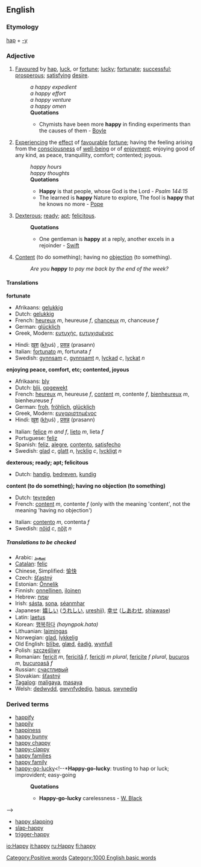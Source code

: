 ==English==

{{rank|none|river|change|508|happy|hours|clear|pretty}}

===Etymology===
[[hap]] + [[-y]]

===Adjective===
{{en-ad2|'''happy'''|'''[[happier]]'''|'''[[happiest]]'''}}

#[[favour|Favoured]] by [[hap]], [[luck]], or [[fortune]]; [[lucky]]; [[fortunate]]; [[successful]]; [[prosperous]]; [[satisfy]]ing [[desire]].
#:''a happy expedient''
#:''a happy effort''
#:''a happy venture''
#:''a happy omen''
#:'''Quotations'''
#:*Chymists have been more '''happy''' in finding experiments than the causes of them - [[Boyle]]
#[[experience|Experiencing]] the [[effect]] of [[favourable]] [[fortune]]; having the feeling arising from the [[consciousness]] of [[well-being]] or of [[enjoyment]]; enjoying good of any kind, as peace, tranquillity, comfort; contented; joyous.
#:''happy hours''
#:''happy thoughts''
#:'''Quotations'''
#:*'''Happy''' is that people, whose God is the Lord - ''Psalm 144:15''
#:*The learned is '''happy''' Nature to explore, The fool is '''happy''' that he knows no more - [[Pope]]
# [[dexterous|Dexterous]]; [[ready]]; [[apt]]; [[felicitous]].
#:'''Quotations'''
#:*One gentleman is '''happy''' at a reply, another excels in a rejoinder - [[Swift]]
# [[content|Content]] (to do something); having no [[objection]] (to something).
#:''Are you '''happy''' to pay me back by the end of the week?''

====Translations====

'''fortunate'''
{{top}}
*Afrikaans: [[gelukkig]]
*Dutch: [[gelukkig]]
*French: [[heureux]] ''m'', heureuse ''f'', [[chanceux]] ''m'', chanceuse ''f''
*German: [[glücklich]]
*Greek, Modern: [[ευτυχής]], [[ευτυχισμένος]]
{{mid}}
*Hindi: [[ख़ुश]] (<u>kh</u>uś) <!--this underlined kh represents a Persian sound used in Hindi. I don't know it's IPA, but it's like a throaty "h" with a slight scrape-->, [[प्रसन्न]] (prasann)
*Italian: [[fortunato]] ''m'', fortunata ''f''
*Swedish: [[gynnsam]] ''c'', [[gynnsamt]] ''n'', [[lyckad]] ''c'', [[lyckat]] ''n''
{{bottom}}

'''enjoying peace, comfort, etc; contented, joyous'''
{{top}}
*Afrikaans: [[bly]]
*Dutch: [[blij]], [[opgewekt]]
*French: [[heureux]] ''m'', heureuse ''f'', [[content#French|content]] ''m'', contente ''f'', [[bienheureux]] ''m'', bienheureuse ''f''
*German: [[froh]], [[fröhlich]], [[glücklich]]
*Greek, Modern: [[ευχαριστημένος]]
*Hindi: [[ख़ुश]] (<u>kh</u>uś) <!--this underlined kh represents a Persian sound used in Hindi. I don't know it's IPA, but it's like a throaty "h" with a slight scrape-->, [[प्रसन्न]] (prasann)
{{mid}}
*Italian: [[felice]] ''m and f'', [[lieto]] ''m'', lieta ''f''
*Portuguese: [[feliz]]
*Spanish: [[feliz]], [[alegre]], [[contento]], [[satisfecho]]
*Swedish: [[glad]] ''c'', [[glatt]] ''n'', [[lycklig]] ''c'', [[lyckligt]] ''n''
{{bottom}}

'''dexterous; ready; apt; felicitous'''
{{top}}
*Dutch: [[handig]], [[bedreven]], [[kundig]]
{{mid}}
{{bottom}}

'''content (to do something); having no objection (to something)'''
{{top}}
*Dutch: [[tevreden]]
*French: [[content#French|content]] ''m'', contente ''f'' (only with the meaning 'content', not the meaning 'having no objection')
{{mid}}
*Italian: [[contento]] ''m'', contenta ''f''
*Swedish: [[nöjd]] ''c'', [[nöjt]] ''n''
{{bottom}}

=====Translations to be checked=====
{{checktrans}}
*Arabic: [[سعيد]]
*[[Catalan]]: [[feliç]]
*Chinese, Simplified: [[愉快]]
*Czech: [[šťastný]]
*Estonian: [[Ōnnelik]]
*Finnish: [[onnellinen]], [[iloinen]]
*Hebrew: [[שמח]]
*Irish: [[sásta]], [[sona]], [[séanmhar]]
*Japanese: [[嬉しい]] ([[うれしい]], [[ureshii]]), [[幸せ]] ([[しあわせ]], [[shiawase]])
*Latin: [[laetus]]
*Korean: [[행복하다]] ''(hayngpok.hata)''
*Lithuanian: [[laimingas]]
*Norwegian: [[glad]], [[lykkelig]]
*Old English: [[bliþe|blīþe]], [[glæd]], [[eadig|ēadiġ]], [[wynfull]]
*Polish: [[szczęśliwy]]
*Romanian: [[fericit]] ''m'', [[fericită]] ''f'', [[fericiţi]] ''m plural'', [[fericite]] ''f plural'', [[bucuros]] ''m'', [[bucuroasă]] ''f''
*Russian: [[счaстливый]]
*Slovakian: [[šťastný]]
*[[Tagalog]]: [[maligaya]], [[masaya]]
*Welsh: [[dedwydd]], [[gwynfydedig]], [[hapus]], [[swynedig]]

===Derived terms===
*[[happify]]
*[[happily]]
*[[happiness]]
*[[happy bunny]]
*[[happy chappy]]
*[[happy-clappy]]
*[[happy families]]<!--card game-->
*[[happy family]] <!--*'''Happy family''': a collection of animals of different and hostile propensities living peaceably together in one cage. Used ironically of conventional alliances of persons who are in fact mutually repugnant-->
*[[happy-go-lucky]]<!--*'''Happy-go-lucky''': trusting to hap or luck; improvident; easy-going
*:'''Quotations'''
*:*'''Happy-go-lucky''' carelessness - [[W. Black]]
-->
*[[happy slapping]]
*[[slap-happy]]
*[[trigger-happy]]

[[Category:Positive words]]
[[Category:1000 English basic words]]

[[io:Happy]]
[[it:happy]]
[[ru:Happy]]
[[fi:happy]]